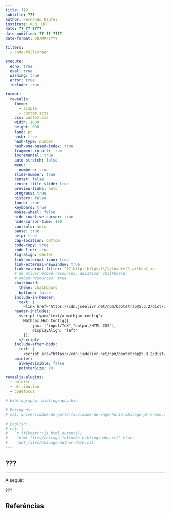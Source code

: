 ```yaml
---
title: ???
subtitle: ???
author: Fernando Náufel
institute: RCN, UFF
date: ?? ?? ????
date-modified: ?? ?? ????
date-format: DD/MM/YYYY

filters:
  - code-fullscreen

execute: 
  echo: true
  eval: true
  warning: true
  error: true
  include: true

format:
  revealjs: 
    theme: 
      - simple
      - custom.scss
    css: custom.css
    width: 1600
    height: 800
    lang: pt
    hash: true
    hash-type: number
    hash-one-based-index: true
    fragment-in-url: true
    incremental: true
    auto-stretch: false
    menu:
      numbers: true
    slide-number: true
    center: false
    center-title-slide: true
    preview-links: auto
    progress: true
    history: false
    touch: true
    keyboard: true
    mouse-wheel: false
    hide-inactive-cursor: true
    hide-cursor-time: 100
    controls: auto
    pause: true
    help: true
    cap-location: bottom
    code-copy: true
    code-link: true
    fig-align: center
    link-external-icon: true
    link-external-newwindow: true
    link-external-filter: ^(?:http:|https:)\/\/fnaufel\.github\.io
    # Se ativar embed-resources, desativar chalkboard:  
    # embed-resources: true
    chalkboard: 
      theme: chalkboard
      buttons: false
    include-in-header: 
      text: |
        <link href="https://cdn.jsdelivr.net/npm/bootstrap@5.3.2/dist/css/bootstrap.min.css" rel="stylesheet" integrity="sha384-T3c6CoIi6uLrA9TneNEoa7RxnatzjcDSCmG1MXxSR1GAsXEV/Dwwykc2MPK8M2HN" crossorigin="anonymous">
    header-includes: |
      <script type="text/x-mathjax-config">
        MathJax.Hub.Config({
            jax: ["input/TeX","output/HTML-CSS"],
            displayAlign: "left"
        });
      </script>
    include-after-body: 
      text: |
        <script src="https://cdn.jsdelivr.net/npm/bootstrap@5.3.2/dist/js/bootstrap.bundle.min.js" integrity="sha384-C6RzsynM9kWDrMNeT87bh95OGNyZPhcTNXj1NW7RuBCsyN/o0jlpcV8Qyq46cDfL" crossorigin="anonymous"></script>
    pointer:
      alwaysVisible: false
      pointerSize: 20

revealjs-plugins:
  - pointer
  - attribution
  - codefocus
  
# bibliography: bibliography.bib

# Português:
# csl: universidade-do-porto-faculdade-de-engenharia-chicago-pt-crono.csl

# English:
# csl: |
#   `r if(knitr::is_html_output())
#    'html_files/chicago-fullnote-bibliography.csl' else
#    'pdf_files/chicago-author-date.csl'`
---
```


## ???


---


::::{.d-flex .justify-content-center .align-items-center .vh-100}

:::{.text-center}

A seguir: 

???

:::

::::


## Referências

<div style='height: 100px'></div>


